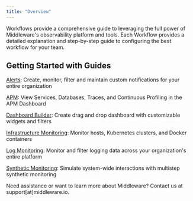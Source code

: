 ```yaml
---
title: "Overview"
---
```


Workflows provide a comprehensive guide to leveraging the full power of Middleware's observability platform and tools. Each Workflow provides a detailed explanation and step-by-step guide to configuring the best workflow for your team.

## Getting Started with Guides

[Alerts](https://docs.middleware.io/workflow/alerting/setup-alert): Create, monitor, filter and maintain custom notifications for your entire organization

[APM](https://docs.middleware.io/workflow/apm/apm-dashboard): View Services, Databases, Traces, and Continuous Profiling in the APM Dashboard

[Dashboard Builder](https://docs.middleware.io/workflow/custom-dashboard/build-custom-dashboard): Create drag and drop dashboard with customizable widgets and filters

[Infrastructure Monitoring](https://docs.middleware.io/workflow/infrastructure-monitoring/container-monitoring): Monitor hosts, Kubernetes clusters, and Docker containers

[Log Monitoring](https://docs.middleware.io/workflow/log-monitoring/logs): Monitor and filter logging data across your organization's entire platform

[Synthetic Monitoring](https://docs.middleware.io/workflow/synthetic-monitoring/synthetic-monitoring): Simulate system-wide interactions with multistep synthetic monitoring

<Note> Need assistance or want to learn more about Middleware? Contact us at support[at]middleware.io. </Note>